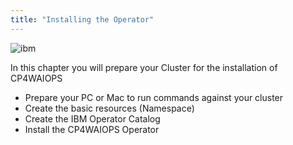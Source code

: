 ```yaml
---
title: "Installing the Operator"
---
```



![ibm](./../images/ibm/connections.gif)

In this chapter you will prepare your Cluster for the installation of CP4WAIOPS

* Prepare your PC or Mac to run commands against your cluster
* Create the basic resources (Namespace)
* Create the IBM Operator Catalog
* Install the CP4WAIOPS Operator
